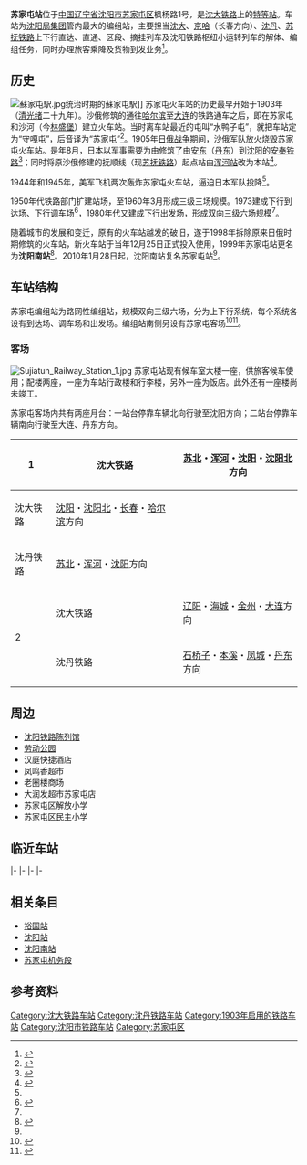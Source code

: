 {{Infobox China railway station
|车站名称 = 苏家屯站
|图片 = Sujiatun Railway Station.jpg
|图片介绍 = 车站站房
|其他名称= 沈阳南站
|车站拼音 = Sujiatun
|英文名称 = Sujiatun Railway Station
|车站代码 = 53846<ref>{{cite book|title=中华人民共和国铁路车站代码（GB/T 10302-2010）|publisher=中国标准出版社|year=2010|isbn=155066140495|ignore-isbn-error=true|pages=34}}</ref>
|电报码 = SXT
|拼音码 = SJT
|车站位置 = [[辽宁省|辽宁省]][[沈阳市|沈阳市]][[苏家屯区|苏家屯区]]枫杨路1号
|坐标 = 
|线路 = [[沈大铁路|沈大铁路]]<br>[[沈丹铁路|沈丹铁路]]<br>[[沈抚城际铁路|苏抚铁路]]
|owned = [[沈阳局集团|沈阳局集团]]
|车站等级 = [[特等站_(中国大陆)|特等站]]
|月台数目 = 3
}}
'''苏家屯站'''位于[[中国|中国]][[辽宁省|辽宁省]][[沈阳市|沈阳市]][[苏家屯区|苏家屯区]]枫杨路1号，是[[沈大铁路|沈大铁路]]上的[[特等站_(中国大陆)|特等站]]。车站为[[沈阳局集团|沈阳局集团]]管内最大的编组站，主要担当[[沈大铁路|沈大]]、[[京哈铁路|京哈]]（长春方向）、[[沈丹铁路|沈丹]]、[[沈抚城际铁路|苏抚铁路]]上下行直达、直通、区段、摘挂列车及沈阳铁路枢纽小运转列车的解体、编组任务，同时办理旅客乘降及货物到发业务<ref>{{cite journal|author=张伟|title=提升苏家屯站自控型班组管理的探讨|work=铁道运输与经济|year=2010|doi=10.3969/j.issn.1003-1421.2010.07.019}}</ref>。

== 历史 ==
[[File:蘇家屯駅.jpg|thumb]]统治时期的蘇家屯駅]]
苏家屯火车站的历史最早开始于1903年（[[清朝|清]][[光绪|光绪]]二十九年）。沙俄修筑的通往[[哈尔滨|哈尔滨]]至[[大连|大连]]的铁路通车之后，即在苏家屯和沙河（今[[林盛堡|林盛堡]]）建立火车站。当时离车站最近的屯叫“水鸭子屯”，就把车站定为“守嘎屯”，后音译为“苏家屯”<ref name="h2">{{cite news|title=苏家屯站：一座百年老站的历史变迁 |url=https://www.sohu.com/a/318912688_99960451|work=沈阳铁路局|publisher=搜狐网|date=2019-06-06}}</ref>。1905年[[日俄战争|日俄战争]]期间，沙俄军队放火烧毁苏家屯火车站。是年8月，日本以军事需要为由修筑了由[[丹东市|安东]]（[[丹东市|丹东]]）到[[沈阳市|沈阳]]的[[沈丹铁路|安奉铁路]]<ref name="hi">{{Cite news|title=新沈阳南站将成高铁枢纽 站名改回“苏家屯站”|url=http://news.sohu.com/20100129/n269901878.shtml|work=沈阳晚报|publisher=搜狐网|date=2010-01-29}}</ref>；同时将原沙俄修建的抚顺线（现[[苏抚铁路|苏抚铁路]]）起点站由[[浑河站|浑河站]]改为本站{{r|案内|page=76}}<ref name="syb">{{cite book|author=沈阳铁路局志编纂委员会编|title=沈阳铁路局志：1891-1995|publisher=中国铁道出版社|year=1997|isbn=7113028152}}</ref>{{rp|269}}。

1944年和1945年，美军飞机两次轰炸苏家屯火车站，逼迫日本军队投降<ref name="hi"/>。

1950年代铁路部门扩建站场，至1960年3月形成三级三场规模。1973建成下行到达场、下行调车场<ref>{{cite journal|author1=张仁|author2=戴钧春|title=沈阳铁路枢纽编组站合理分工的研究|work=铁道工程学报|year=1988}}</ref>，1980年代又建成下行出发场，形成双向三级六场规模<ref name="h2"/>。

随着城市的发展和变迁，原有的火车站越发的破旧，遂于1998年拆除原来日俄时期修筑的火车站，新火车站于当年12月25日正式投入使用，1999年苏家屯站更名为'''沈阳南站'''<ref>{{cite book|author=中国铁道年鉴编辑部|title=中国铁道年鉴2000|publisher=铁道部史志中心|year=2000|issn=1009-6957}}</ref>。2010年1月28日起，沈阳南站复名苏家屯站<ref name="hi"/>。

== 车站结构 ==
苏家屯编组站为路网性编组站，规模双向三级六场，分为上下行系统，每个系统各设有到达场、调车场和出发场。编组站南侧另设有苏家屯客场<ref>{{cite journal|author1=王传文|author2=李子华|title=苏家屯编组站下行系统驼峰设计方案探讨|work=铁道运输与经济|year=1996}}</ref><ref>{{cite journal|author=马玉珍|title=谈苏家屯编组站的改造方案|work=减速顶与调速技术|year=1998}}</ref>。

===客场===
[[File:Sujiatun_Railway_Station_1.jpg|thumb]]
苏家屯站现有候车室大楼一座，供旅客候车使用；配楼两座，一座为车站行政楼和行李楼，另外一座为饭店。此外还有一座楼尚未竣工。

苏家屯客场内共有两座月台：一站台停靠车辆北向行驶至沈阳方向；二站台停靠车辆南向行驶至大连、丹东方向。
{| border="1" cellspacing="0" cellpadding="3" frame="hsides" rules="rows"
|-
! rowspan=3| 1
| 沈大铁路
| [[苏北站|苏北]]・[[浑河站|浑河]]・[[沈阳站|沈阳]]・[[沈阳北站|沈阳北]]方向
|-
| 沈大铁路
| [[沈阳站|沈阳]]・[[沈阳北站|沈阳北]]・[[长春站|长春]]・[[哈尔滨站|哈尔滨]]方向
|-
| 沈丹铁路
| [[苏北站|苏北]]・[[浑河站|浑河]]・[[沈阳站|沈阳]]方向
|-
! rowspan=2| 2
| 沈大铁路
| [[辽阳站|辽阳]]・[[海城站|海城]]・[[金州站|金州]]・[[大连站|大连]]方向
|-
| 沈丹铁路
| [[石桥子站|石桥子]]・[[本溪站|本溪]]・[[凤凰城站_(辽宁省)|凤城]]・[[丹东站|丹东]]方向
|}

==周边==
*[[沈阳铁路陈列馆|沈阳铁路陈列馆]]
*[[劳动公园_(沈阳)|劳动公园]]
*汉庭快捷酒店
*凤鸣香超市
*老圈楼商场
*大润发超市苏家屯店
*苏家屯区解放小学
*苏家屯区民主小学

==临近车站==
{{start rail box|[[中国铁路|中国铁路]]}}
{{s-inop|[[林盛堡站|林盛堡站]]|{{站|大连}}方向}}
{{s-line|[[沈大铁路|沈大铁路]]<br>← 10km 苏家屯站 7km →}}
{{s-inop|[[浑河站|浑河站]]|{{站|沈阳北}}方向}}
|-
{{s-inop|[[浑河站|浑河站]]|{{站|沈阳}}方向<br>浑揽联络线{{站|揽军屯}}方向|rows=2}}
{{s-line|[[沈丹铁路|沈丹铁路]]<br>← 7km 苏家屯站 8km →}}
{{s-inop|[[沈阳自贸区站|沈阳自贸区站]]|{{站|丹东}}方向}}
|-
{{s-line|苏北联二线/长大进场线<br>← 7km 苏家屯站{{0}} {{0}} {{0}} {{0}} }}
{{Terminus}}
|-
{{Terminus}}
{{s-line|[[沈抚城际铁路|苏抚铁路]]<br>{{0}} {{0}} {{0}} {{0}} 苏家屯站 10km →}}
{{s-inop|[[榆树台站|榆树台站]]|{{站|抚顺北}}、{{站|吉林}}方向}}
|-
{{end box}}

==相关条目==
*[[裕国站|裕国站]]
*[[沈阳站|沈阳站]]
*[[沈阳南站|沈阳南站]]
*[[苏家屯机务段|苏家屯机务段]]

==参考资料==
{{commonscat|Sujiatun Railway Station}}
{{reflist|refs=
<ref name=案内>{{Cite book|script-title=ja:南満洲鉄道案内|publisher=[[南满洲铁道|南满洲铁道]]|language=ja|date=1909-12|doi=10.11501/767159}}</ref>}}
{{中国铁路编组站}}
{{中国铁路特等客运站|沈}}
{{中国铁路沈阳局集团有限公司}}
{{沈大铁路}}
{{沈丹铁路}}
{{沈抚城际铁路}}

[[Category:沈大铁路车站|Category:沈大铁路车站]]
[[Category:沈丹铁路车站|Category:沈丹铁路车站]]
[[Category:1903年启用的铁路车站|Category:1903年启用的铁路车站]]
[[Category:沈阳市铁路车站|Category:沈阳市铁路车站]]
[[Category:苏家屯区|Category:苏家屯区]]